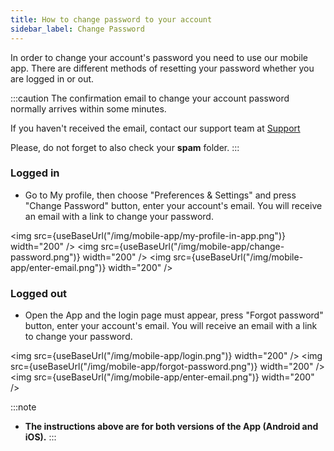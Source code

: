 ```yaml
---
title: How to change password to your account
sidebar_label: Change Password
---
```



In order to change your account's password you need to use our mobile app. There are different methods of resetting your password whether you are logged in or out.

:::caution
The confirmation email to change your account password normally arrives within some minutes.

If you haven't received the email, contact our support team at [Support](https://support.weatherxm.com/hc/en-us)

Please, do not forget to  also check your **spam** folder.
:::

### Logged in
- Go to My profile, then choose "Preferences & Settings" and press "Change Password" button, enter your account's email. You will receive an email with a link to change your password.

<img src={useBaseUrl("/img/mobile-app/my-profile-in-app.png")}  width="200" /> <img src={useBaseUrl("/img/mobile-app/change-password.png")} width="200" /> <img src={useBaseUrl("/img/mobile-app/enter-email.png")} width="200" />

### Logged out

- Open the App and the login page must appear, press "Forgot password" button, enter your account's email. You will receive an email with a link to change your password.

<img src={useBaseUrl("/img/mobile-app/login.png")}  width="200" /> <img src={useBaseUrl("/img/mobile-app/forgot-password.png")} width="200" /> <img src={useBaseUrl("/img/mobile-app/enter-email.png")} width="200" />
  
:::note
- **The instructions above are for both versions of the App (Android and iOS).**
:::

